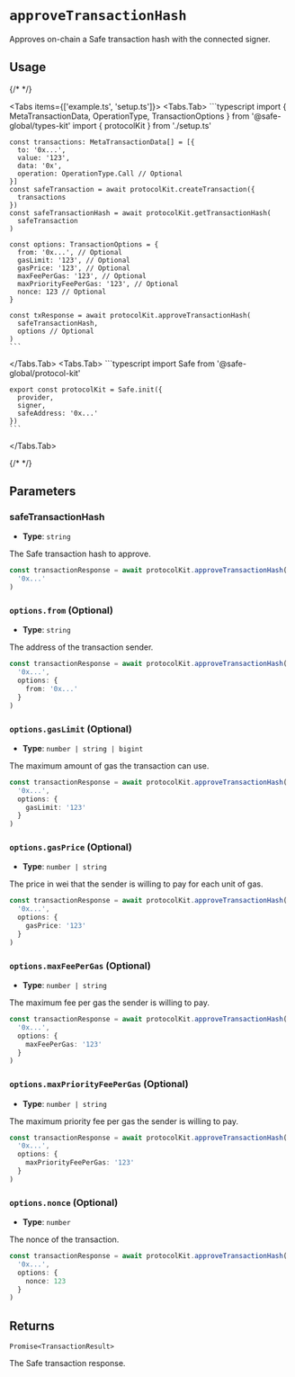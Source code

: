
# `approveTransactionHash`

Approves on-chain a Safe transaction hash with the connected signer.

## Usage

{/* <!-- vale off --> */}

<Tabs items={['example.ts', 'setup.ts']}>
  <Tabs.Tab>
    ```typescript
    import {
      MetaTransactionData,
      OperationType,
      TransactionOptions
    } from '@safe-global/types-kit'
    import { protocolKit } from './setup.ts'

    const transactions: MetaTransactionData[] = [{
      to: '0x...',
      value: '123',
      data: '0x',
      operation: OperationType.Call // Optional
    }]
    const safeTransaction = await protocolKit.createTransaction({
      transactions
    })
    const safeTransactionHash = await protocolKit.getTransactionHash(
      safeTransaction
    )

    const options: TransactionOptions = {
      from: '0x...', // Optional
      gasLimit: '123', // Optional
      gasPrice: '123', // Optional
      maxFeePerGas: '123', // Optional
      maxPriorityFeePerGas: '123', // Optional
      nonce: 123 // Optional
    }

    const txResponse = await protocolKit.approveTransactionHash(
      safeTransactionHash,
      options // Optional
    )
    ```
  </Tabs.Tab>
  <Tabs.Tab>
    ```typescript
    import Safe from '@safe-global/protocol-kit'

    export const protocolKit = Safe.init({
      provider,
      signer,
      safeAddress: '0x...'
    })
    ```
  </Tabs.Tab>
</Tabs>

{/* <!-- vale on --> */}

## Parameters

### safeTransactionHash

- **Type**: `string`

The Safe transaction hash to approve.

```typescript focus=2
const transactionResponse = await protocolKit.approveTransactionHash(
  '0x...'
)
```

### `options.from` (Optional)

- **Type**: `string`

The address of the transaction sender.

```typescript focus=4
const transactionResponse = await protocolKit.approveTransactionHash(
  '0x...',
  options: {
    from: '0x...'
  }
)
```

### `options.gasLimit` (Optional)

- **Type**: `number | string | bigint`

The maximum amount of gas the transaction can use.

```typescript focus=4
const transactionResponse = await protocolKit.approveTransactionHash(
  '0x...',
  options: {
    gasLimit: '123'
  }
)
```

### `options.gasPrice` (Optional)

- **Type**: `number | string`

The price in wei that the sender is willing to pay for each unit of gas.

```typescript focus=4
const transactionResponse = await protocolKit.approveTransactionHash(
  '0x...',
  options: {
    gasPrice: '123'
  }
)
```

### `options.maxFeePerGas` (Optional)

- **Type**: `number | string`

The maximum fee per gas the sender is willing to pay.

```typescript focus=4
const transactionResponse = await protocolKit.approveTransactionHash(
  '0x...',
  options: {
    maxFeePerGas: '123'
  }
)
```

### `options.maxPriorityFeePerGas` (Optional)

- **Type**: `number | string`

The maximum priority fee per gas the sender is willing to pay.

```typescript focus=4
const transactionResponse = await protocolKit.approveTransactionHash(
  '0x...',
  options: {
    maxPriorityFeePerGas: '123'
  }
)
```

### `options.nonce` (Optional)

- **Type**: `number`

The nonce of the transaction.

```typescript focus=4
const transactionResponse = await protocolKit.approveTransactionHash(
  '0x...',
  options: {
    nonce: 123
  }
)
```

## Returns

`Promise<TransactionResult>`

The Safe transaction response.
